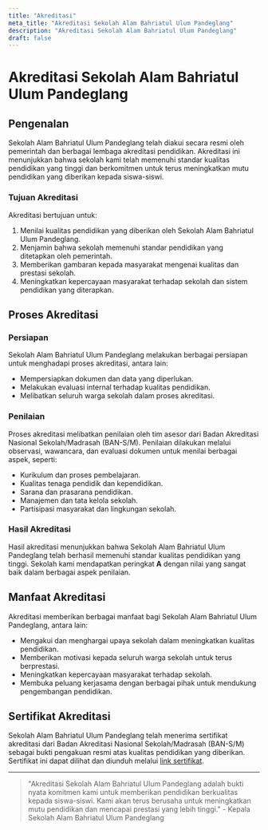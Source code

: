 ```yaml
---
title: "Akreditasi"
meta_title: "Akreditasi Sekolah Alam Bahriatul Ulum Pandeglang"
description: "Akreditasi Sekolah Alam Bahriatul Ulum Pandeglang"
draft: false
---
```


# Akreditasi Sekolah Alam Bahriatul Ulum Pandeglang

## Pengenalan

Sekolah Alam Bahriatul Ulum Pandeglang telah diakui secara resmi oleh pemerintah dan berbagai lembaga akreditasi pendidikan. Akreditasi ini menunjukkan bahwa sekolah kami telah memenuhi standar kualitas pendidikan yang tinggi dan berkomitmen untuk terus meningkatkan mutu pendidikan yang diberikan kepada siswa-siswi.

### Tujuan Akreditasi

Akreditasi bertujuan untuk:
1. Menilai kualitas pendidikan yang diberikan oleh Sekolah Alam Bahriatul Ulum Pandeglang.
2. Menjamin bahwa sekolah memenuhi standar pendidikan yang ditetapkan oleh pemerintah.
3. Memberikan gambaran kepada masyarakat mengenai kualitas dan prestasi sekolah.
4. Meningkatkan kepercayaan masyarakat terhadap sekolah dan sistem pendidikan yang diterapkan.

## Proses Akreditasi

### Persiapan

Sekolah Alam Bahriatul Ulum Pandeglang melakukan berbagai persiapan untuk menghadapi proses akreditasi, antara lain:
- Mempersiapkan dokumen dan data yang diperlukan.
- Melakukan evaluasi internal terhadap kualitas pendidikan.
- Melibatkan seluruh warga sekolah dalam proses akreditasi.

### Penilaian

Proses akreditasi melibatkan penilaian oleh tim asesor dari Badan Akreditasi Nasional Sekolah/Madrasah (BAN-S/M). Penilaian dilakukan melalui observasi, wawancara, dan evaluasi dokumen untuk menilai berbagai aspek, seperti:
- Kurikulum dan proses pembelajaran.
- Kualitas tenaga pendidik dan kependidikan.
- Sarana dan prasarana pendidikan.
- Manajemen dan tata kelola sekolah.
- Partisipasi masyarakat dan lingkungan sekolah.

### Hasil Akreditasi

Hasil akreditasi menunjukkan bahwa Sekolah Alam Bahriatul Ulum Pandeglang telah berhasil memenuhi standar kualitas pendidikan yang tinggi. Sekolah kami mendapatkan peringkat **A** dengan nilai yang sangat baik dalam berbagai aspek penilaian.

## Manfaat Akreditasi

Akreditasi memberikan berbagai manfaat bagi Sekolah Alam Bahriatul Ulum Pandeglang, antara lain:
- Mengakui dan menghargai upaya sekolah dalam meningkatkan kualitas pendidikan.
- Memberikan motivasi kepada seluruh warga sekolah untuk terus berprestasi.
- Meningkatkan kepercayaan masyarakat terhadap sekolah.
- Membuka peluang kerjasama dengan berbagai pihak untuk mendukung pengembangan pendidikan.

## Sertifikat Akreditasi

Sekolah Alam Bahriatul Ulum Pandeglang telah menerima sertifikat akreditasi dari Badan Akreditasi Nasional Sekolah/Madrasah (BAN-S/M) sebagai bukti pengakuan resmi atas kualitas pendidikan yang diberikan. Sertifikat ini dapat dilihat dan diunduh melalui [link sertifikat](/images/sertifikat-akreditasi/2023.pdf).

---

> "Akreditasi Sekolah Alam Bahriatul Ulum Pandeglang adalah bukti nyata komitmen kami untuk memberikan pendidikan berkualitas kepada siswa-siswi. Kami akan terus berusaha untuk meningkatkan mutu pendidikan dan mencapai prestasi yang lebih tinggi." - Kepala Sekolah Alam Bahriatul Ulum Pandeglang
